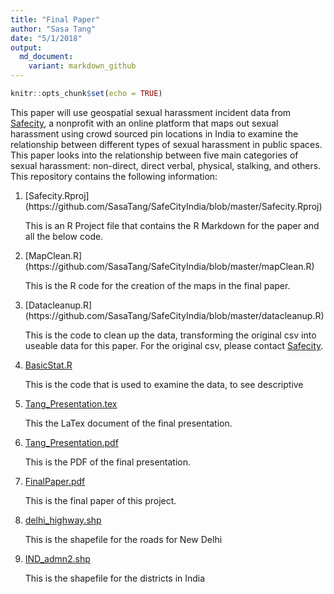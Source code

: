 ```yaml
---
title: "Final Paper"
author: "Sasa Tang"
date: "5/1/2018"
output:
  md_document:
    variant: markdown_github
---
```


```r
knitr::opts_chunk$set(echo = TRUE)
```

This paper will use geospatial sexual harassment incident data from [Safecity](http://safecity.in), a 
nonprofit with an online platform that maps out sexual harassment using crowd 
sourced pin locations in India to examine the relationship between different types 
of sexual harassment in public spaces. This paper looks into the relationship 
between five main categories of sexual harassment: non-direct, direct verbal, 
physical, stalking, and others. \par

This repository contains the following information:\par 


1. [Safecity.Rproj] (https://github.com/SasaTang/SafeCityIndia/blob/master/Safecity.Rproj)\par

    This is an R Project file that contains the R Markdown for the paper and all the below code.\par
    
    
2.	[MapClean.R] (https://github.com/SasaTang/SafeCityIndia/blob/master/mapClean.R)\par

    This is the R code for the creation of the maps in the final paper.
    
3.	[Datacleanup.R] (https://github.com/SasaTang/SafeCityIndia/blob/master/datacleanup.R)\par

    This is the code to clean up the data, transforming the original csv into useable data for this paper. For the original csv, please contact [Safecity](http://safecity.in/contact-us/). \par
    
    
4.	[BasicStat.R](https://github.com/SasaTang/SafeCityIndia/blob/master/BasicStat.R)\par

    This is the code that is used to examine the data, to see descriptive
    
    
5.	[Tang_Presentation.tex](https://github.com/SasaTang/SafeCityIndia/blob/master/Tang_Presentation.tex)\par

    This the LaTex document of the final presentation.
    
    
6.	[Tang_Presentation.pdf](https://github.com/SasaTang/SafeCityIndia/blob/master/Tang_Presentation.pdf)\par

    This is the PDF of the final presentation.
    
  
7.	[FinalPaper.pdf](https://github.com/SasaTang/SafeCityIndia/blob/master/FinalPaper.pdf)\par

    This is the final paper of this project. 

8.  [delhi_highway.shp](https://github.com/SasaTang/SafeCityIndia/blob/master/delhi_highway.shp)\par

    This is the shapefile for the roads for New Delhi


10. [IND_admn2.shp](https://github.com/SasaTang/SafeCityIndia/blob/master/IND_adm2.shp)\par

    This is the shapefile for the districts in India

